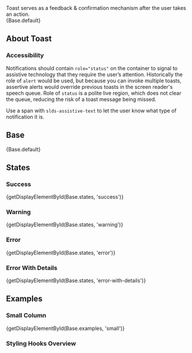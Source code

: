 
<div className="doc lead">
  Toast serves as a feedback & confirmation mechanism after the user takes an
  action.
</div>

<CodeView exampleOnly demoStyles="height: 4rem;">
  {Base.default}
</CodeView>

## About Toast

### Accessibility

Notifications should contain `role="status"` on the container to signal to assistive technology that they require the user’s attention. Historically the role of `alert` would be used, but because you can invoke multiple toasts, assertive alerts would override previous toasts in the screen reader's speech queue. Role of `status` is a polite live region, which does not clear the queue, reducing the risk of a toast message being missed.

Use a span with `slds-assistive-text` to let the user know what type of notification it is.

## Base

<CodeView demoStyles="height: 4rem;">{Base.default}</CodeView>

## States

### Success

<CodeView demoStyles="height: 4rem;">
  {getDisplayElementById(Base.states, 'success')}
</CodeView>

### Warning

<CodeView demoStyles="height: 4rem;">
  {getDisplayElementById(Base.states, 'warning')}
</CodeView>

### Error

<CodeView demoStyles="height: 4rem;">
  {getDisplayElementById(Base.states, 'error')}
</CodeView>

### Error With Details

<CodeView demoStyles="height: 4rem;">
  {getDisplayElementById(Base.states, 'error-with-details')}
</CodeView>

## Examples

### Small Column

<CodeView demoStyles="height: 4rem;">
  {getDisplayElementById(Base.examples, 'small')}
</CodeView>

### Styling Hooks Overview

<StyleApiTable name="toast" type="component" />
